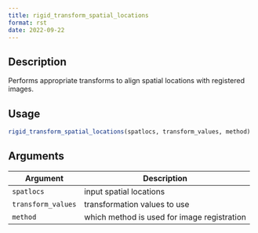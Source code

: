 ```yaml
--- 
title: rigid_transform_spatial_locations 
format: rst 
date: 2022-09-22 
--- 
```


## Description

Performs appropriate transforms to align spatial locations with registered images.


## Usage

```r
rigid_transform_spatial_locations(spatlocs, transform_values, method)
```


## Arguments

Argument      |Description
------------- |----------------
`spatlocs`     |     input spatial locations
`transform_values`     |     transformation values to use
`method`     |     which method is used for image registration


